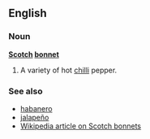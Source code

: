 ==English==
===Noun===
'''[[Scotch]] [[bonnet]]'''

# A variety of hot [[chilli]] pepper.

===See also===
*[[habanero]]
*[[jalapeño]]
*[[w:Scotch bonnet|Wikipedia article on Scotch bonnets]]